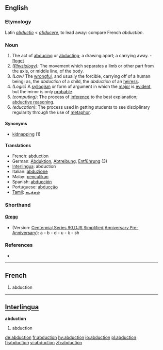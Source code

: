 {{wikisource1911Enc|Abduction}}
==English==

===Etymology===
Latin ''[[abductio]]'' < ''[[abducere]]'', to lead away: compare French ''abduction''. 

===Noun===
{{en-noun}}

#The act of [[abducing]] or [[abducting]]; a drawing apart; a carrying away. - [[Roget]]
#''([[Physiology]]):'' The movement which separates a limb or other part from the axis, or middle line, of the body.
#''(Law)'' The [[wrongful]], and usually the forcible, carrying off of a human being; as, the ''abduction'' of a child, the ''abduction'' of an [[heiress]].
#''(Logic)'' A [[syllogism]] or form of argument in which the [[major]] is [[evident]], but the minor is only [[probable]].
#''(computing)'': The process of [[inference]] to the best explanation; [[abductive reasoning]].
#''(education)'': The process used in getting students to see disciplinary regularity through the use of [[metaphor]].

====Synonyms====
*[[kidnapping]] (1)

====Translations====
*French: abduction
*German: [[Abduktion]], [[Abtreibung]], [[Entführung]] {{f}} (3)
*[[Interlingua]]: abduction
*Italian: [[abduzione]]
*Malay: [[penculikan]]
*Spanish: [[abducción]]
*Portuguese: [[abducção]]
*[[Tamil]]: [[கடத்தல்]]

===Shorthand===
====[http://en.wikipedia.org/wiki/Gregg_Shorthand Gregg]====
* (Version: [http://en.wikipedia.org/wiki/Gregg_Shorthand#Centennial_Gregg_Shorthand Centennial],[http://en.wikipedia.org/wiki/Gregg_Shorthand#Series_90_Gregg_Shorthand  Series 90],[http://en.wikipedia.org/wiki/Gregg_Shorthand#Diamond_Jubilee_Gregg_Shorthand  DJS],[http://en.wikipedia.org/wiki/Gregg_Shorthand#Simplified_Gregg_Shorthand Simplified],[http://en.wikipedia.org/wiki/Gregg_Shorthand#Anniversary_Gregg_Shorthand Anniversary],[http://en.wikipedia.org/wiki/Gregg_Shorthand#Pre-Anniversary_Gregg_Shorthand Pre-Anniversary]): a - b - d - u - k - sh

===References===
*{{R:Webster 1913}}
----

==French==

# abduction

----

==[[Interlingua]]==
'''abduction'''
# abduction

[[de:abduction]]
[[fr:abduction]]
[[hy:abduction]]
[[io:abduction]]
[[pl:abduction]]
[[fi:abduction]]
[[vi:abduction]]
[[zh:abduction]]